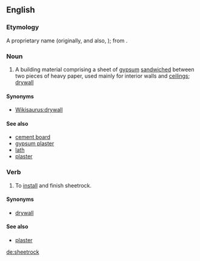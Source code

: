 {{also|Sheetrock}}
==English==

===Etymology===
A proprietary name (originally, and also, {{term|Sheetrock}}); from {{compound|sheet|rock}}.

===Noun===
{{en-noun|-}}

# {{context|uncountable|lang=en}} A building material comprising a sheet of [[gypsum]] [[sandwiched]] between two pieces of heavy paper, used mainly for interior walls and [[ceiling]]s; [[drywall]]

====Synonyms====
* [[Wikisaurus:drywall]]

====See also====
* [[cement board]]
* [[gypsum plaster]]
* [[lath]]
* [[plaster]]

===Verb===
{{en-verb}}

# To [[install]] and finish sheetrock.

====Synonyms====
* [[drywall]]

====See also====
* [[plaster]]

[[de:sheetrock]]